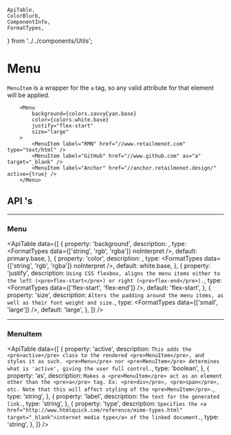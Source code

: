     ApiTable,
    ColorBlurb,
    ComponentInfo,
    FormatTypes,
} from '../../components/Utils';

# Menu

<ComponentInfo title="Menu" />

`MenuItem` is a wrapper for the `a` tag, so any valid attribute for that element will be applied.

```tsx live
    <Menu
        background={colors.savvyCyan.base}
        color={colors.white.base}
        justify="flex-start"
        size="large"
    >
        <MenuItem label="RMN" href="//www.retailmenot.com" type="text/html" />
        <MenuItem label="GitHub" href="//www.github.com" as="a" target="_blank" />
        <MenuItem label="Anchor" href="//anchor.retailmenot.design/" active={true} />
    </Menu>
```

## API 's

---

### Menu

<ApiTable data={[
    {
        property: 'background',
        description: <ColorBlurb background gradient label="Menu" />,
        type: <FormatTypes data={['string', 'rgb', 'rgba']} noInterpret />,
        default: <Link to="/theme/theme-provider#colors">primary.base</Link>,
    },
    {
        property: 'color',
        description: <ColorBlurb label="Menu" />,
        type: <FormatTypes data={['string', 'rgb', 'rgba']} noInterpret />,
        default: <Link to="/theme/theme-provider#colors">white.base</Link>,
    },
    {
        property: 'justify',
        description: `Using CSS flexbox, aligns the menu items either to the left
            (<pre>flex-start</pre>) or right (<pre>flex-end</pre>).`,
        type: <FormatTypes data={['flex-start', 'flex-end']} />,
        default: 'flex-start',
    },
    {
        property: 'size',
        description: `Alters the padding around the menu items, as well as their font weight and
            size.`,
        type: <FormatTypes data={['small', 'large']} />,
        default: 'large',
    },
]} />

---

### MenuItem

<ApiTable data={[
    {
        property: 'active',
        description: `This adds the <pre>active</pre> class to the rendered <pre>MenuItem</pre>, and
            styles it as such. <pre>Menu</pre> nor <pre>MenuItem</pre> determines what is
            'active', giving the user full control.`,
        type: 'boolean',
    },
    {
        property: 'as',
        description: `Makes a <pre>MenuItem</pre> act as an element other than the <pre>a</pre> tag.
            Ex: <pre>div</pre>, <pre>span</pre>, etc. Note that this will affect styling of the
            <pre>MenuItem</pre>.`,
        type: 'string',
    },
    {
        property: 'label',
        description: `The text for the generated link.`,
        type: 'string',
    },
    {
        property: 'type',
        description: `Specifies the
            <a href="http://www.htmlquick.com/reference/mime-types.html" target="_blank">internet
            media type</a> of the linked document.`,
        type: 'string',
    },
]} />
